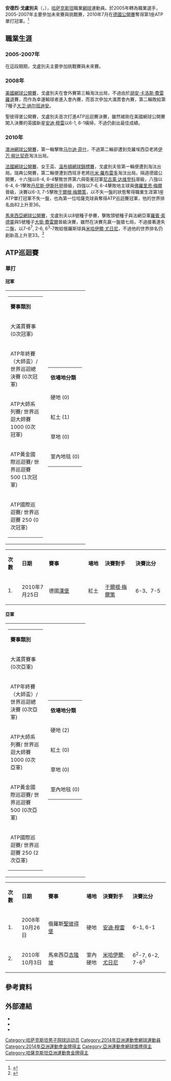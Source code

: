 {{Infobox 网球
|姓名=Andrey Golubev
|image= [[File:Golubev_MA14_(4)_(14403051656).jpg|250px]]
|国籍={{KAZ}}
|生日={{birth_date_and_age|1987|7|22|mf=y}}
|出生地={{USSR}}[[伏尔加斯基|伏尔加斯基]]
|居住地={{ITA}}[[Bra|Bra]]
|身高=185
|体重=72
|持拍手=右
|反拍=單手
|转职业年=2005年
|球拍=
|球衣=
|球鞋=
|单打最高排名=33（2010年10月4日）
|双打最高排名=25（2021年11月8日）
|现单打排名=946 （2021年12月17日）
|现双打排名=25 （2021年12月17日）
|单打冠军头衔=1
|双打冠军头衔=0
|职业战绩=67勝117負
|奖金=2,933,904 [[美元|美元]]
|澳网最好成绩=男單第二輪（2010）
|法网最好成绩=男單第二輪（2009）
|温网最好成绩=男單第一輪（2009，2010）
|美网最好成绩=男單第二輪（2008）
|大满贯个数=
|奥运会最好成绩=
}}
'''安德烈·戈盧別夫'''（{{lang-kk|'''Ілля Марченко'''|'''Andrey Golubev'''}}，{{bd|1987年|7月22日}}），[[哈萨克斯坦|哈萨克斯坦]]職業[[網球|網球]]運動員。於2005年轉為職業選手，2005-2007年主要參加未來賽與挑戰賽，2010年7月在[[德國公開賽|德國公開賽]]奪得第1座ATP單打冠軍。<ref>{{Cite web |url=http://www.atpworldtour.com/News/Tennis/2010/07/29/Spotlight-Andrey-Golubev.aspx |title=存档副本 |access-date=2010-07-26 |archive-date=2013-05-12 |archive-url=https://web.archive.org/web/20130512045122/http://www.atpworldtour.com/News/Tennis/2010/07/29/Spotlight-Andrey-Golubev.aspx |dead-url=no }}</ref>

== 職業生涯 ==
=== 2005-2007年 ===
在這段期期，戈盧別夫主要參加挑戰賽與未來賽。

=== 2008年 ===
[[2008年美國網球公開賽|美國網球公開賽]]，戈盧別夫在會外賽第三輪淘汰出局，不過由於[[胡安·卡洛斯·費雷羅|胡安·卡洛斯·費雷羅]]退賽，而作為幸運輸球者進入會內賽，而首次參加大滿貫會內賽，第二輪敗給第7種子[[大卫·纳尔班迪安|大卫·纳尔班迪安]]。

聖彼得堡公開賽，戈盧別夫首次打進ATP巡迴賽決賽，雖然被剛在美國網球公開賽闖入決賽的英國新星[[安迪·穆雷|安迪·穆雷]]以6-1, 6-1橫掃，不過仍創出最佳成績。

=== 2010年 ===
[[2010年澳洲網球公開賽|澳洲網球公開賽]]，第一輪擊敗[[马尔迪·菲什|马尔迪·菲什]]，不過第二輪卻遭到克羅埃西亞老將[[伊万·柳比契奇|伊万·柳比契奇]]淘汰出局。

[[2010年法國網球公開賽|法國網球公開賽]]、女王盃、[[2010年溫布頓網球錦標賽|溫布頓網球錦標賽]]，戈盧別夫皆第一輪便遭到淘汰出局。瑞典公開賽，第二輪便遭到西班牙老將[[托米·羅布雷多|托米·羅布雷多]]淘汰出局。隔週德國公開賽，十六強以6-4, 6-4擊敗世界第六與衛冕冠軍[[尼古莱·达维登科|尼古莱·达维登科]]晉級，八強以6-4, 6-1擊敗[[丹尼斯·伊斯托明|丹尼斯·伊斯托明]]晉級，四強以7-6, 6-4擊敗地主球員[[佛羅里恩·梅爾|佛羅里恩·梅爾]]晉級，決賽以6-3, 7-5擊敗[[于爾根·梅爾策|于爾根·梅爾策]]，以不失一盤的狀態奪得職業生涯第1座ATP單打冠軍不失一盤，也為第一位哈薩克球員奪得ATP巡迴賽冠軍，他的世界排名由82上升至36。

[[馬來西亞網球公開賽|馬來西亞網球公開賽]]，戈盧別夫以8號種子參賽，擊敗頭號種子與法網亞軍[[羅賓·索德靈|羅賓·索德靈]]與5號種子[[大衛·費雷爾|大衛·費雷爾]]晉級決賽，雖然在決賽先赢一盤搶七局，不過接著連失二盤，以7-6<sup>7</sup>, 2-6, 6<sup>3</sup>-7敗給俄羅斯球員[[米哈伊爾·尤日尼|米哈伊爾·尤日尼]]，不過他的世界排名仍創新高上升至33。<ref>{{Cite web |url=http://www.atpworldtour.com/News/Tennis/2010/10/39/Kuala-Lumpur-Sunday-Youzhny-Wins-Seventh-Title.aspx |title=存档副本 |access-date=2010-10-03 |archive-date=2011-12-09 |archive-url=https://web.archive.org/web/20111209235619/http://www.atpworldtour.com/News/Tennis/2010/10/39/Kuala-Lumpur-Sunday-Youzhny-Wins-Seventh-Title.aspx |dead-url=no }}</ref>

== ATP巡迴賽 ==
=== 單打 ===
==== 冠軍 ====
{| width=75%
| valign=top width=33% align=left |
{| class="wikitable"
|- bgcolor="#eeeeee"
|'''賽事類別'''
|- bgcolor="#e5d1cb"
| 大滿貫賽事 (0次冠軍)
|- bgcolor="ffffcc"
| ATP年終賽（大師盃）/ 世界巡迴總決賽 (0次冠軍)
|- bgcolor="#dfe2e9"
| ATP大師系列賽/ 世界巡迴大師賽 1000 (0次冠軍)
|- bgcolor="#d0f0c0"
| ATP黃金國際巡迴賽/ 世界巡迴賽 500 (1次冠軍)
|-
| ATP國際巡迴賽/ 世界巡迴賽 250 (0次冠軍)
|}
| valign=top width=33% align=left |
{| class="wikitable"
|- bgcolor="#eeeeee"
|'''依場地分類'''
|-
| 硬地 (0)
|-
| 紅土 (1)
|-
| 草地 (0)
|-
| 室內地毯 (0)
|}
|}
{| class="sortable wikitable"
|-
|width=50|'''次數'''
|width=120|'''日期'''
|width=280|'''賽事'''
|width=75|'''場地'''
|width=200|'''決賽對手'''
|width=200|'''決賽比分'''
|- bgcolor=#d0f0c0
| 1.
| 2010年7月25日
|德國[[德國公開賽|漢堡]]
| 紅土
| {{flagicon|AUT}} [[于爾根·梅爾策|于爾根·梅爾策]]
| 6-3、7-5
|}

==== 亞軍 ====
{| width=75%
| valign=top width=33% align=left |
{| class="wikitable"
|- bgcolor="#eeeeee"
|'''賽事類別'''
|- bgcolor="#e5d1cb"
| 大滿貫賽事 (0次亞軍)
|- bgcolor="ffffcc"
| ATP年終賽（大師盃）/ 世界巡迴總決賽 (0次亞軍)
|- bgcolor="#dfe2e9"
| ATP大師系列賽/ 世界巡迴大師賽 1000 (0次亞軍)
|- bgcolor="#d0f0c0"
| ATP黃金國際巡迴賽/ 世界巡迴賽 500 (0次亞軍)
|-
| ATP國際巡迴賽/ 世界巡迴賽 250 (2次亞軍)
|}
| valign=top width=33% align=left |
{| class="wikitable"
|- bgcolor="#eeeeee"
|'''依場地分類'''
|-
| 硬地 (2)
|-
| 紅土 (0)
|-
| 草地 (0)
|-
| 室內地毯 (0)
|}
|}
{| class="sortable wikitable"
|-
|width=50|'''次數'''
|width=120|'''日期'''
|width=280|'''賽事'''
|width=75|'''場地'''
|width=200|'''決賽對手'''
|width=200|'''決賽比分'''
|- 
| 1.
| 2008年10月26日
| 俄羅斯[[聖彼得堡公開賽|聖彼得堡]]
| 硬地
| {{flagicon|GBR}} [[安迪·穆雷|安迪·穆雷]]
| 6-1, 6-1
|- 
| 2.
| 2010年10月3日
| 馬來西亞[[馬來西亞網球公開賽|吉隆坡]]
| 室內硬地
| {{flagicon|RUS}} [[米哈伊爾·尤日尼|米哈伊爾·尤日尼]]
| 6<sup>2</sup>-7, 6-2, 7-6<sup>3</sup>
|}

== 參考資料 ==
{{reflist}}

== 外部連結 ==
* {{ATP|id=G806}}
* {{ITF Profile|安德烈·戈盧別夫|100025300}}
* {{DavisCupplayerlink|id=100025300}}

{{亚洲运动会网球比赛男子团体冠军}}
{{亞洲前十名男子單打網球運動員}}

{{Authority control}}
{{DEFAULTSORT:Golubev, Andrey}}
[[Category:哈萨克斯坦男子网球运动员|Category:哈萨克斯坦男子网球运动员]]
[[Category:2014年亞洲運動會網球運動員|Category:2014年亞洲運動會網球運動員]]
[[Category:2014年亞洲運動會金牌得主|Category:2014年亞洲運動會金牌得主]]
[[Category:亞洲運動會網球獎牌得主|Category:亞洲運動會網球獎牌得主]]
[[Category:哈薩克斯坦亞洲運動會金牌得主|Category:哈薩克斯坦亞洲運動會金牌得主]]